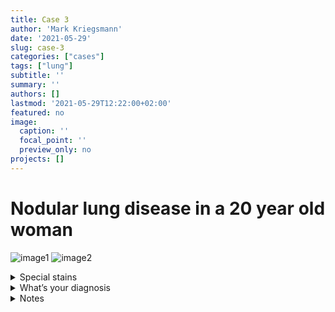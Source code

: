 ```yaml
---
title: Case 3
author: 'Mark Kriegsmann'
date: '2021-05-29'
slug: case-3
categories: ["cases"]
tags: ["lung"]
subtitle: ''
summary: ''
authors: []
lastmod: '2021-05-29T12:22:00+02:00'
featured: no
image:
  caption: ''
  focal_point: ''
  preview_only: no
projects: []
---
```


# Nodular lung disease in a 20 year old woman


![image1](/case3/1x_he.png)
![image2](/case3/10x_he.png)

</details>

<details close>

<summary>Special stains</summary>
<br>
Grocott

![image3](/case3/40x_grocott.png)
![image4](/case3/180x_grocott.png)
</details>

</details>

<details close>

<summary>What's your diagnosis</summary>
<br>
Histoplasmosis

</details>

<details close>

<summary>Notes</summary>
<br>
**Agent:** <br>Histoplasma capsulatum (misnomer, no capsule present).
<br><br>
**Epidemiology:** Endemic disease in North, Central, and South America, Africa, and Asia, but also cases reported from Europe.
<br><br>
**Treatment:** <br>Usually not necessary. In case of disseminated disease (e.g. in immunocompromised), antifungal treatment.
<br><br>
**Microscopy:** <br> Small, budding, intracellular yeast in tissue, 2 - 5 microns in diameter. 

<br>
**Reference:** <br>https://academic.oup.com/cid/article/45/7/807/541502 

</details>